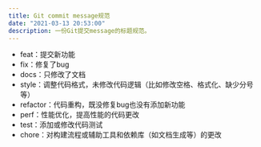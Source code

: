 ```yaml
---
title: Git commit message规范
date: "2021-03-13 20:53:00"
description: 一份Git提交message的标题规范。
---
```


- feat：提交新功能
- fix：修复了bug
- docs：只修改了文档
- style：调整代码格式，未修改代码逻辑（比如修改空格、格式化、缺少分号等）
- refactor：代码重构，既没修复bug也没有添加新功能
- perf：性能优化，提高性能的代码更改
- test：添加或修改代码测试
- chore：对构建流程或辅助工具和依赖库（如文档生成等）的更改
